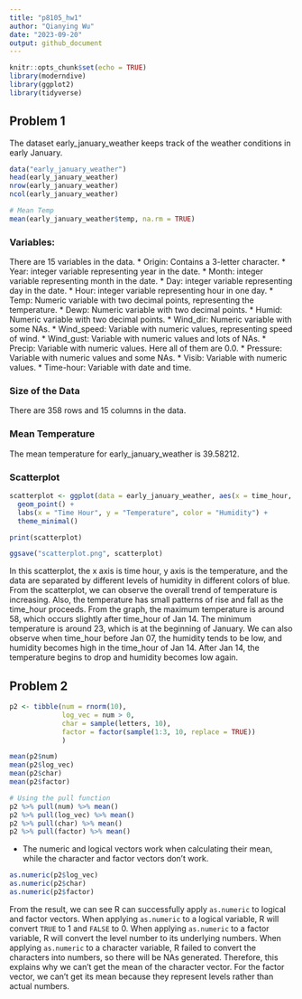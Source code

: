 ```yaml
---
title: "p8105_hw1"
author: "Qianying Wu"
date: "2023-09-20"
output: github_document
---
```


```r
knitr::opts_chunk$set(echo = TRUE)
library(moderndive)
library(ggplot2)
library(tidyverse)
```

## Problem 1

The dataset early_january_weather keeps track of the weather conditions in early January.  
```r
data("early_january_weather")
head(early_january_weather)
nrow(early_january_weather)
ncol(early_january_weather)

# Mean Temp
mean(early_january_weather$temp, na.rm = TRUE)
```
### Variables:
There are 15 variables in the data.
* Origin: Contains a 3-letter character.
* Year: integer variable representing year in the date.
* Month: integer variable representing month in the date.
* Day: integer variable representing day in the date.
* Hour: integer variable representing hour in one day. 
* Temp: Numeric variable with two decimal points, representing the temperature.
* Dewp: Numeric variable with two decimal points. 
* Humid: Numeric variable with two decimal points.
* Wind_dir: Numeric variable with some NAs. 
* Wind_speed: Variable with numeric values, representing speed of wind.
* Wind_gust: Variable with numeric values and lots of NAs. 
* Precip: Variable with numeric values. Here all of them are 0.0.
* Pressure: Variable with numeric values and some NAs.
* Visib: Variable with numeric values.
* Time-hour: Variable with date and time.

### Size of the Data
There are 358 rows and 15 columns in the data.

### Mean Temperature
The mean temperature for early_january_weather is 39.58212.

### Scatterplot
```r
scatterplot <- ggplot(data = early_january_weather, aes(x = time_hour, y = temp, color = humid)) +
  geom_point() + 
  labs(x = "Time Hour", y = "Temperature", color = "Humidity") +
  theme_minimal()

print(scatterplot)

ggsave("scatterplot.png", scatterplot)
```

In this scatterplot, the x axis is time hour, y axis is the temperature, and the data are separated by different levels of humidity in different colors of blue. From the scatterplot, we can observe the overall trend of temperature is increasing. Also,  the temperature has small patterns of rise and fall as the time_hour proceeds. From the graph, the maximum temperature is around 58, which occurs slightly after time_hour of Jan 14. The minimum temperature is around 23, which is at the beginning of January. 
We can also observe when time_hour before Jan 07, the humidity tends to be low, and humidity becomes high in the time_hour of Jan 14. After Jan 14, the temperature begins to drop and humidity becomes low again. 

## Problem 2
```r
p2 <- tibble(num = rnorm(10),
             log_vec = num > 0,
             char = sample(letters, 10),
             factor = factor(sample(1:3, 10, replace = TRUE))
             )

mean(p2$num)
mean(p2$log_vec)
mean(p2$char)
mean(p2$factor)

# Using the pull function
p2 %>% pull(num) %>% mean()
p2 %>% pull(log_vec) %>% mean()
p2 %>% pull(char) %>% mean()
p2 %>% pull(factor) %>% mean()
```

* The numeric and logical vectors work when calculating their mean, while the character and factor vectors don't work.

```r
as.numeric(p2$log_vec)
as.numeric(p2$char)
as.numeric(p2$factor)
```

From the result, we can see R can successfully apply `as.numeric` to logical and factor vectors.
When applying `as.numeric` to a logical variable, R will convert `TRUE` to 1 and `FALSE` to 0. 
When applying `as.numeric` to a factor variable, R will convert the level number to its underlying numbers. 
When applying `as.numeric` to a character variable, R failed to convert the characters into numbers, so there will be NAs generated.
Therefore, this explains why we can't get the mean of the character vector. For the factor vector, we can't get its mean because they represent levels rather than actual numbers. 

